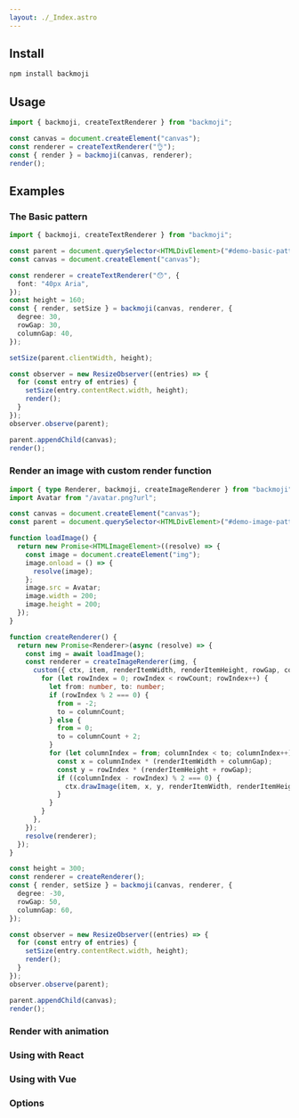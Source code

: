 ```yaml
---
layout: ./_Index.astro
---
```


## Install

```sh
npm install backmoji
```

## Usage

```ts
import { backmoji, createTextRenderer } from "backmoji";

const canvas = document.createElement("canvas");
const renderer = createTextRenderer("👌");
const { render } = backmoji(canvas, renderer);
render();
```

## Examples

### The Basic pattern


<BasicPattern />

```ts
import { backmoji, createTextRenderer } from "backmoji";

const parent = document.querySelector<HTMLDivElement>("#demo-basic-pattern")!;
const canvas = document.createElement("canvas");

const renderer = createTextRenderer("😯", {
  font: "40px Aria",
});
const height = 160;
const { render, setSize } = backmoji(canvas, renderer, {
  degree: 30,
  rowGap: 30,
  columnGap: 40,
});

setSize(parent.clientWidth, height);

const observer = new ResizeObserver((entries) => {
  for (const entry of entries) {
    setSize(entry.contentRect.width, height);
    render();
  }
});
observer.observe(parent);

parent.appendChild(canvas);
render();
```

### Render an image with custom render function


<ImagePattern />

```ts
import { type Renderer, backmoji, createImageRenderer } from "backmoji";
import Avatar from "/avatar.png?url";

const canvas = document.createElement("canvas");
const parent = document.querySelector<HTMLDivElement>("#demo-image-pattern")!;

function loadImage() {
  return new Promise<HTMLImageElement>((resolve) => {
    const image = document.createElement("img");
    image.onload = () => {
      resolve(image);
    };
    image.src = Avatar;
    image.width = 200;
    image.height = 200;
  });
}

function createRenderer() {
  return new Promise<Renderer>(async (resolve) => {
    const img = await loadImage();
    const renderer = createImageRenderer(img, {
      custom({ ctx, item, renderItemWidth, renderItemHeight, rowGap, columnGap, columnCount, rowCount }) {
        for (let rowIndex = 0; rowIndex < rowCount; rowIndex++) {
          let from: number, to: number;
          if (rowIndex % 2 === 0) {
            from = -2;
            to = columnCount;
          } else {
            from = 0;
            to = columnCount + 2;
          }
          for (let columnIndex = from; columnIndex < to; columnIndex++) {
            const x = columnIndex * (renderItemWidth + columnGap);
            const y = rowIndex * (renderItemHeight + rowGap);
            if ((columnIndex - rowIndex) % 2 === 0) {
              ctx.drawImage(item, x, y, renderItemWidth, renderItemHeight);
            }
          }
        }
      },
    });
    resolve(renderer);
  });
}

const height = 300;
const renderer = createRenderer();
const { render, setSize } = backmoji(canvas, renderer, {
  degree: -30,
  rowGap: 50,
  columnGap: 60,
});

const observer = new ResizeObserver((entries) => {
  for (const entry of entries) {
    setSize(entry.contentRect.width, height);
    render();
  }
});
observer.observe(parent);

parent.appendChild(canvas);
render();
```

### Render with animation

### Using with React


<WithReact client:visible />

### Using with Vue


<WithVue client:visible />

### Options
